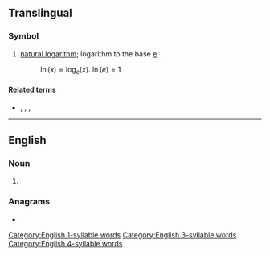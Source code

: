 {{character info/new|㏑}}
{{also|LN|l.n.}}
==Translingual==
{{wikipedia|Natural logarithm}}
===Symbol===
{{head|mul|symbol}}

# {{lb|mul|mathematics}} [[natural logarithm]]; logarithm to the base [[e#Translingual|e]].
#: <math>\ln(x) = \log_{e}(x)</math>. <math> \ln(e) = 1 </math>

====Related terms====
* {{l|mul|ld}}, {{l|mul|lg}}, {{l|mul|lb}}, {{l|mul|log}}

----

==English==

===Noun===
{{en-noun|?}}
<!-- 1 syllable words !-->
# {{abbreviation of|lane|lang=en}}

<!-- of "lane" !-->
<!-- of logarithm !-->

===Anagrams===
* {{anagrams|en|NL}}

[[Category:English 1-syllable words]]
[[Category:English 3-syllable words]]
[[Category:English 4-syllable words]]